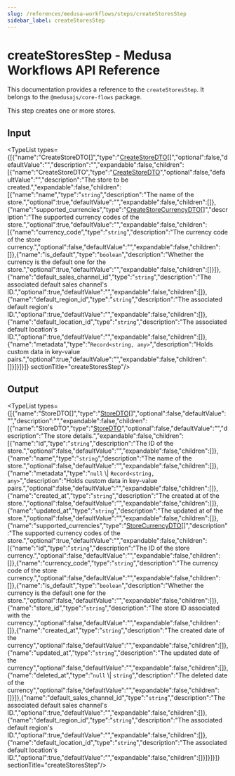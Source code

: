 ```yaml
---
slug: /references/medusa-workflows/steps/createStoresStep
sidebar_label: createStoresStep
---
```



# createStoresStep - Medusa Workflows API Reference

This documentation provides a reference to the `createStoresStep`. It belongs to the `@medusajs/core-flows` package.

This step creates one or more stores.

## Input

<TypeList types={[{"name":"CreateStoreDTO[]","type":"[CreateStoreDTO](../../../../store/interfaces/store.CreateStoreDTO/page.mdx)[]","optional":false,"defaultValue":"","description":"","expandable":false,"children":[{"name":"CreateStoreDTO","type":"[CreateStoreDTO](../../../../store/interfaces/store.CreateStoreDTO/page.mdx)","optional":false,"defaultValue":"","description":"The store to be created.","expandable":false,"children":[{"name":"name","type":"`string`","description":"The name of the store.","optional":true,"defaultValue":"","expandable":false,"children":[]},{"name":"supported_currencies","type":"[CreateStoreCurrencyDTO](../../../../store/interfaces/store.CreateStoreCurrencyDTO/page.mdx)[]","description":"The supported currency codes of the store.","optional":true,"defaultValue":"","expandable":false,"children":[{"name":"currency_code","type":"`string`","description":"The currency code of the store currency.","optional":false,"defaultValue":"","expandable":false,"children":[]},{"name":"is_default","type":"`boolean`","description":"Whether the currency is the default one for the store.","optional":true,"defaultValue":"","expandable":false,"children":[]}]},{"name":"default_sales_channel_id","type":"`string`","description":"The associated default sales channel's ID.","optional":true,"defaultValue":"","expandable":false,"children":[]},{"name":"default_region_id","type":"`string`","description":"The associated default region's ID.","optional":true,"defaultValue":"","expandable":false,"children":[]},{"name":"default_location_id","type":"`string`","description":"The associated default location's ID.","optional":true,"defaultValue":"","expandable":false,"children":[]},{"name":"metadata","type":"`Record<string, any>`","description":"Holds custom data in key-value pairs.","optional":true,"defaultValue":"","expandable":false,"children":[]}]}]}]}  sectionTitle="createStoresStep"/>

## Output

<TypeList types={[{"name":"StoreDTO[]","type":"[StoreDTO](../../../../store/interfaces/store.StoreDTO/page.mdx)[]","optional":false,"defaultValue":"","description":"","expandable":false,"children":[{"name":"StoreDTO","type":"[StoreDTO](../../../../store/interfaces/store.StoreDTO/page.mdx)","optional":false,"defaultValue":"","description":"The store details.","expandable":false,"children":[{"name":"id","type":"`string`","description":"The ID of the store.","optional":false,"defaultValue":"","expandable":false,"children":[]},{"name":"name","type":"`string`","description":"The name of the store.","optional":false,"defaultValue":"","expandable":false,"children":[]},{"name":"metadata","type":"`null` \\| `Record<string, any>`","description":"Holds custom data in key-value pairs.","optional":false,"defaultValue":"","expandable":false,"children":[]},{"name":"created_at","type":"`string`","description":"The created at of the store.","optional":false,"defaultValue":"","expandable":false,"children":[]},{"name":"updated_at","type":"`string`","description":"The updated at of the store.","optional":false,"defaultValue":"","expandable":false,"children":[]},{"name":"supported_currencies","type":"[StoreCurrencyDTO](../../../../store/interfaces/store.StoreCurrencyDTO/page.mdx)[]","description":"The supported currency codes of the store.","optional":true,"defaultValue":"","expandable":false,"children":[{"name":"id","type":"`string`","description":"The ID of the store currency.","optional":false,"defaultValue":"","expandable":false,"children":[]},{"name":"currency_code","type":"`string`","description":"The currency code of the store currency.","optional":false,"defaultValue":"","expandable":false,"children":[]},{"name":"is_default","type":"`boolean`","description":"Whether the currency is the default one for the store.","optional":false,"defaultValue":"","expandable":false,"children":[]},{"name":"store_id","type":"`string`","description":"The store ID associated with the currency.","optional":false,"defaultValue":"","expandable":false,"children":[]},{"name":"created_at","type":"`string`","description":"The created date of the currency","optional":false,"defaultValue":"","expandable":false,"children":[]},{"name":"updated_at","type":"`string`","description":"The updated date of the currency","optional":false,"defaultValue":"","expandable":false,"children":[]},{"name":"deleted_at","type":"`null` \\| `string`","description":"The deleted date of the currency","optional":false,"defaultValue":"","expandable":false,"children":[]}]},{"name":"default_sales_channel_id","type":"`string`","description":"The associated default sales channel's ID.","optional":true,"defaultValue":"","expandable":false,"children":[]},{"name":"default_region_id","type":"`string`","description":"The associated default region's ID.","optional":true,"defaultValue":"","expandable":false,"children":[]},{"name":"default_location_id","type":"`string`","description":"The associated default location's ID.","optional":true,"defaultValue":"","expandable":false,"children":[]}]}]}]}  sectionTitle="createStoresStep"/>
